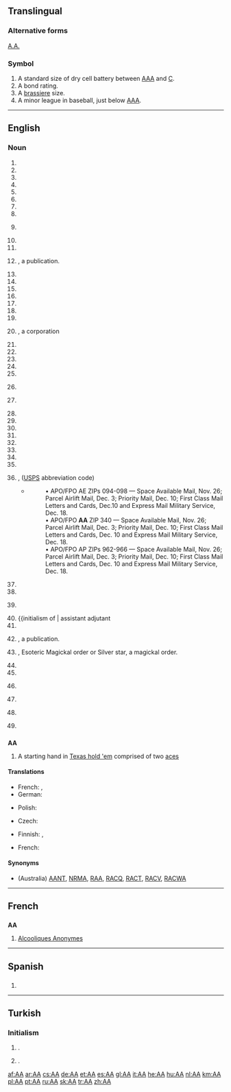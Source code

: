 {{also|Appendix:Variations of "aa"}}
==Translingual==
{{wikipedia}}

===Alternative forms===
{{sense|Astrum Argenteum}} [[A.A.]]

===Symbol===
{{head|mul|symbol}}

# A standard size of dry cell battery between [[AAA]] and [[C]].
# A bond rating.
# A [[brassiere]] size.
# A minor league in baseball, just below [[AAA]].

----

==English==

===Noun===
{{en-noun}}

# {{initialism of | absolute alcohol}}
# {{initialism of | absolute altitude}}
# {{initialism of | Academy Awards}}
# {{initialism of | achievement age}}
# {{initialism of | acting appointment}}
# {{initialism of | Addicts Anonymous}}
# {{initialism of | administrative assistant}}
# {{initialism of | adoption agency}}
# {{Argentina}} {{initialism of | Aerolineas Argentinas}}
# {{initialism of | affirmative action}}
# {{initialism of | African American}}
# {{initialism of | ''air almanac''}}, a publication.
# {{initialism of | air armament}}
# {{initialism of | air attaché}}
# {{initialism of | aircraft apprentice}}
# {{initialism of | aircraft artificer}}
# {{initialism of | airman apprentice}}
# {{initialism of | Airports Authority of India}}
# {{initialism of | Alcoholics Anonymous}}
# {{initialism of | Aluminum America}}, a corporation
# {{initialism of | Aluminum Assoication}}
# {{initialism of | Alzheimer's Association}}
# {{initialism of | American Airlines}}
# {{initialism of | ''American Anthropologist''}}
# {{initialism of | American Association}}
# {{chemistry}} {{initialism of | amino acid}}
# {{chemistry}} {{initialism of | aminoacyl}}
# {{initialism of | Ann Arbor Railroad}}
# {{initialism of | Ansett Airways}}
# {{initialism of | Anti-aircraft}}
# {{initialism of | appropriate authority}}
# {{initialism of | approximate absolute}}
# {{initialism of | arithmetic average}}
# {{initialism of | Arlington Annex}}
# {{initialism of | armament artificer}}
# {{initialism of | Armed Forces in the Americas}}, ([[USPS]] abbreviation code)
#* {{quote-news|title=Shipping to soldiers for the holidays|work=Stuttgart (Arkansas) Daily Leader|author=Bill Shrum|date=October 29|year=2010‎}}
#*: •   APO/FPO AE ZIPs 094-098 — Space Available Mail, Nov. 26; Parcel Airlift Mail, Dec. 3; Priority Mail, Dec. 10; First Class Mail Letters and Cards, Dec.10 and Express Mail Military Service, Dec. 18.
#*: •   APO/FPO '''AA''' ZIP 340 — Space Available Mail, Nov. 26; Parcel Airlift Mail, Dec. 3; Priority Mail, Dec. 10; First Class Mail Letters and Cards, Dec. 10 and Express Mail Military Service, Dec. 18.
#*: •   APO/FPO AP ZIPs 962-966 — Space Available Mail, Nov. 26; Parcel Airlift Mail, Dec. 3; Priority Mail, Dec. 10; First Class Mail Letters and Cards, Dec. 10 and Express Mail Military Service, Dec. 18.
# {{initialism of | Army Act}}
# {{initialism of | Asian-African}}
# {{military}} {{initialism of | assembly area}}
# {{initialism of | assistant adjutant
# {{initialism of | Associate of arts}}
# {{initialism of | ''Astronautica Acta''}}, a publication.
# {{initialism of | Astrum Argenteum}}, Esoteric Magickal order or Silver star, a magickal order.
# {{initialism of | athletic association}}
# {{initialism of | author's alteration}}
# {{UK}} {{initialism of | The Automobile Association}}
# {{military}} {{initialism of | avenue of approach}}
# {{initialism of | aviation annex}}
# {{dated|Russia}} {{initialism of | aviatsionnaya Armiya}}


==={{initialism}}===
'''AA'''

# {{poker}} A starting hand in [[Texas hold 'em]] comprised of two [[ace]]s


====Translations====

{{trans-top|Alcoholics Anonymous}}
* French: {{t-|fr|AA|m-p}},  {{t-|fr|Alcooliques Anonymes|m-p}}
* German: {{t+|de|AA|p}}
{{trans-mid}}
* Polish: {{t+|pl|AA|n}}
{{trans-bottom}}

{{trans-top|American Airlines}}
{{trans-mid}}
{{trans-bottom}}

{{trans-top|Esoteric Magickal order Astrum Argenteum, or Silver star, a magickal order}}
{{trans-mid}}
{{trans-bottom}}

{{trans-top|Antiaircraft}}
* Czech: {{t+|cs|PL}}
{{trans-mid}}
* Finnish: {{t+|fi|IT}}, {{t+|fi|it}}
{{trans-bottom}}

{{trans-top|Alzheimer's Association}}
{{trans-mid}}
{{trans-bottom}}

{{trans-top|Armed Forces Americas}}
{{trans-mid}}
{{trans-bottom}}

{{trans-top|Affirmative Action}}
* French: {{t+|fr|discrimination positive|f}}
{{trans-mid}}
{{trans-bottom}}

{{trans-top|African-American}}
{{trans-mid}}
{{trans-bottom}}

====Synonyms====
* {{sense|Automobile Association}} (Australia) [[AANT]], [[NRMA]], [[RAA]], [[RACQ]], [[RACT]], [[RACV]], [[RACWA]]

----

==French==

==={{initialism|fr}}===
'''AA''' {{m-p}}

# {{plurale tantum|lang=fr}} [[Alcooliques Anonymes]]

----
==Spanish==

==={{initialism|es}}===

# {{initialism of | Alcohólicos Anónimos}}

----

==Turkish==

===Initialism===
{{tr-initialism}}

# {{initialism of|Anadolu Ajansı|lang=tr|nodot=1}} {{gloss|Anadolu Agency}}.
# {{initialism of|Adsız Alkolikler|lang=tr|nodot=1}} {{gloss|Alcoholics Anonymous}}.

[[af:AA]]
[[ar:AA]]
[[cs:AA]]
[[de:AA]]
[[et:AA]]
[[es:AA]]
[[gl:AA]]
[[it:AA]]
[[he:AA]]
[[hu:AA]]
[[nl:AA]]
[[km:AA]]
[[pl:AA]]
[[pt:AA]]
[[ru:AA]]
[[sk:AA]]
[[tr:AA]]
[[zh:AA]]